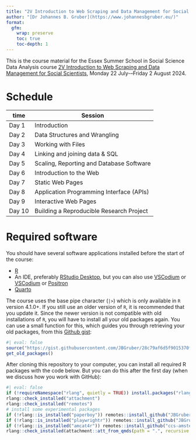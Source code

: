 ```yaml
---
title: "2V Introduction to Web Scraping and Data Management for Social Scientists"
author: "[Dr Johannes B. Gruber](https://www.johannesbgruber.eu/)"
format:
  gfm:
    wrap: preserve
    toc: true
    toc-depth: 1
---
```


This is the course material for the Essex Summer School in Social Science Data Analysis course [2V Introduction to Web Scraping and Data Management for Social Scientists](https://essexsummerschool.com/summer-school-facts/courses/ess-2024-course-list/2v-introduction-to-web-scraping-and-data-management-for-social-scientists/), Monday 22 July-–Friday 2 August 2024.

# Schedule

| time        | Session                                  |
|-------------|------------------------------------------|
| Day 1       | Introduction                             |
| Day 2       | Data Structures and Wrangling            |
| Day 3       | Working with Files                       |
| Day 4       | Linking and joining data & SQL           |
| Day 5       | Scaling, Reporting and Database Software |
| Day 6       | Introduction to the Web                  |
| Day 7       | Static Web Pages                         |
| Day 8       | Application Programming Interface (APIs) |
| Day 9       | Interactive Web Pages                    |
| Day 10      | Building a Reproducible Research Project |


# Required software

You should have several software applications installed before the start of the course:

- [R](https://cran.r-project.org/)
- An IDE, preferably [RStudio Desktop](https://posit.co/download/rstudio-desktop/), but you can also use [VSCodium](https://vscodium.com/) or [VSCodium](https://code.visualstudio.com/download) or [Positron](https://github.com/posit-dev/positron)
- [Quarto](https://quarto.org/docs/get-started/)

The course uses the base pipe character (`|>`) which is only available in `R` version 4.1.0+.
If you still use an older version of `R`, it is recommended that you update it.
Since the newer version is not compatible with old installations of `R`, you will have to install all your old packages again.
You can use a small function for this, which guides you through retrieving your old packages, from this [Github gist](https://gist.github.com/JBGruber/28c79af6d5f9015370feef31da2cb1da):

```r
#| eval: false
source("https://gist.githubusercontent.com/JBGruber/28c79af6d5f9015370feef31da2cb1da/raw/8165f560fc53647e3456ba661fc65d0244ac437c/get_old_packages.R")
get_old_packages()
```

After cloning this repository to your computer, you can install all required R packages with the code below.
But you can do this after the first day (when we discuss how you work with GitHub):

```r
#| eval: false
if (!requireNamespace("rlang", quietly = TRUE)) install.packages("rlang", dependencies = TRUE)
rlang::check_installed("attachment")
rlang::check_installed("remotes")
# install some experimental packages
if (!rlang::is_installed("paperboy")) remotes::install_github("JBGruber/paperboy")
if (!rlang::is_installed("playwrightr")) remotes::install_github("JBGruber/playwrightr")
if (!rlang::is_installed("amcat4r")) remotes::install_github("ccs-amsterdam/amcat4r")
rlang::check_installed(attachment::att_from_qmds(path = ".", recursive = TRUE))
```
